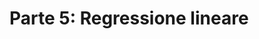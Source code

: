 # Parte 5: Regressione lineare {#sec-regression}

<!-- e, nell'ultima parte della dispensa verrà discusso l'argomento più difficile, quello dell'inferenza. Prima di affrontare il secondo tema, l'analisi descrittiva dei dati, sarà necessario introdurre il linguaggio di programmazione statistica R (un'introduzione a R è fornita in Appendice). Inoltre, prima di potere discutere l'inferenza, dovranno essere introdotti i concetti di base della teoria delle probabilità, in quanto l'inferenza non è che l'applicazione della teoria delle probabilità all'analisi dei dati. -->

